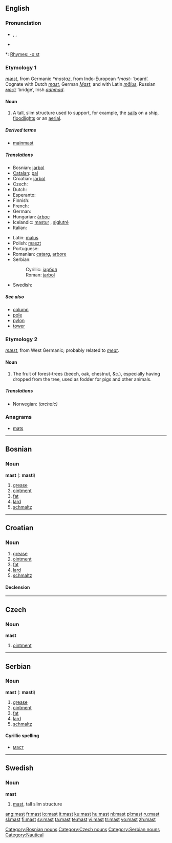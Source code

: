 {{see|Mast}}
{{wikipedia|dab=Mast}}
==English==

===Pronunciation===
* {{enPR|mäst}}, {{IPA|/mɑːst/}}, {{SAMPA|/mA:st/}}
* {{audio|en-us-mast.ogg|Audio (US)}}

*: [[Rhymes:English:-ɑːst|Rhymes: -ɑːst]]

===Etymology 1===
{{OE.}} ''[[mæst]]'', from Germanic ''*mastaz'', from Indo-European ''*mast-'' ‘board’.  Cognate with Dutch ''[[#Dutch|mast]]'', German ''[[Mast]]''; and with Latin ''[[malus|mālus]]'', Russian ''[[мост]]'' ‘bridge’, Irish ''[[adhmad]]''.

====Noun====
{{en-noun}}

# A tall, slim structure used to support, for example, the [[sail]]s on a ship, [[floodlight]]s or an [[aerial]].

=====Derived terms=====
* [[mainmast]]

=====Translations=====
{{trans-top|support of a sail}}
* Bosnian: [[jarbol]] {{m}}
* [[Catalan]]: [[pal]] {{m}}
* Croatian: [[jarbol]] {{m}}
* Czech: {{t-|cs|stěžeň|m}}
* Dutch: {{t+|nl|mast|m}}
* Esperanto: {{t-|eo|masto|xs=Esperanto}}
* Finnish: {{t+|fi|masto}}
* French: {{t+|fr|mât|m}}
* German: {{t+|de|Mast|m}}
* Hungarian: [[árboc]]
* Icelandic: [[mastur]] {{n}}, [[siglutré]] {{n}}
* Italian: {{t+|it|albero}}
{{trans-mid}}
* Latin: [[malus]] {{m}}
* Polish: [[maszt]]
* Portuguese: {{t+|pt|mastro}}
* Romanian: [[catarg]], [[arbore]]
* Serbian:
*: Cyrillic: [[јарбол]] {{m}}
*: Roman: [[jarbol]] {{m}}
* Swedish: {{t+|sv|mast|c}}
{{trans-bottom}}

=====See also=====
* [[column]]
* [[pole]]
* [[pylon]]
* [[tower]]

===Etymology 2===
{{OE.}} ''[[mæst]]'', from West Germanic; probably related to ''[[meat]]''.

====Noun====
{{en-noun}}

# The fruit of forest-trees (beech, oak, chestnut, &c.), especially having dropped from the tree, used as fodder for pigs and other animals.

=====Translations=====
{{trans-top|the fruit of forest-trees}}
* Norwegian: {{t-|no|olden|m}} ''(archaic)''
{{trans-mid}}
{{trans-bottom}}

===Anagrams===
* [[mats]]

----

==Bosnian==

===Noun===
'''mast''' {{f}} ({{p}}: '''masti''')

# [[grease]]
# [[ointment]]
# [[fat]]
# [[lard]]
# [[schmaltz]]

[[Category:Bosnian nouns]]

----

==Croatian==

===Noun===
{{hr-noun|g=f|masti}}

# [[grease]]
# [[ointment]]
# [[fat]]
# [[lard]]
# [[schmaltz]]

====Declension====
{{hr-decl-noun
|mast|masti
|masti|masti
|masti|mastima
|mast|masti
|masti|masti
|masti|mastima
|mašću / masti|mastima
}}

----

==Czech==

===Noun===
'''mast'''

# [[ointment]]

[[Category:Czech nouns]]

----

==Serbian==

===Noun===
'''mast''' {{f}} ({{p}}: '''masti''')

# [[grease]]
# [[ointment]]
# [[fat]]
# [[lard]]
# [[schmaltz]]

====Cyrillic spelling====
* [[маст#Serbian|маст]]

[[Category:Serbian nouns]]

----

==Swedish==

===Noun===
{{sv-noun-reg-er}}
'''mast''' {{c}}

# [[#English|mast]], tall slim structure

[[Category:Nautical]]

[[ang:mast]]
[[fr:mast]]
[[io:mast]]
[[it:mast]]
[[ku:mast]]
[[hu:mast]]
[[nl:mast]]
[[pl:mast]]
[[ru:mast]]
[[sl:mast]]
[[fi:mast]]
[[sv:mast]]
[[ta:mast]]
[[te:mast]]
[[vi:mast]]
[[tr:mast]]
[[vo:mast]]
[[zh:mast]]